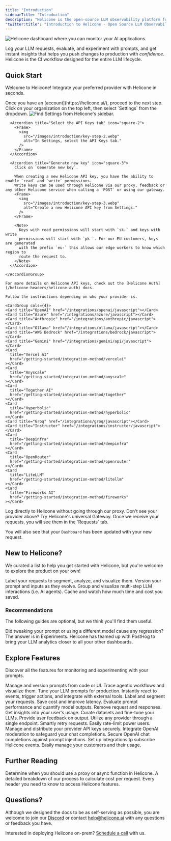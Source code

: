 ```yaml
---
title: "Introduction"
sidebarTitle: "Introduction"
description: "Helicone is the open-source LLM observability platform for developers to monitor, debug, and improve **production-ready** applications."
"twitter:title": "Introduction to Helicone - Open Source LLM Observability"
---
```


<Frame>
  <img
    src="/images/introduction/intro-dashboard.webp"
    alt="Helicone dashboard where you can monitor your AI applications."
  />
</Frame>

Log your LLM requests, evaluate, and experiment with prompts, and get instant insights that helps you push changes to production with _confidence_. Helicone is the CI workflow designed for the entire LLM lifecycle.

## Quick Start

Welcome to Helicone! Integrate your preferred provider with Helicone in seconds.

<Steps>

<Step title="Create an account">
  Once you have an [account](https://helicone.ai/), proceed to the next step.
</Step>

  <Step title="Generate a Helicone API key">
    <AccordionGroup>
      <Accordion title="Go to Settings" icon="square-1">
        Click on your organization on the top left, then select `Settings` from the dropdown.
        <Frame>
          <img
            src="/images/introduction/key-step-1.webp"
            alt="Find Settings from Helicone's sidebar."
          />
        </Frame>
      </Accordion>

      <Accordion title="Select the API Keys tab" icon="square-2">
        <Frame>
          <img
            src="/images/introduction/key-step-2.webp"
            alt="In Settings, select the API Keys tab."
          />
        </Frame>
      </Accordion>

      <Accordion title="Generate new key" icon="square-3">
        Click on `Generate new key`.

        When creating a new Helicone API key, you have the ability to enable `read` and `write` permissions.
        Write keys can be used through Helicone via our proxy, feedback or any other Helicone service when calling a `POST` or using our gateway.
        <Frame>
          <img
            src="/images/introduction/key-step-3.webp"
            alt="Create a new Helicone API key from Settings."
          />
        </Frame>

        <Note>
          Keys with read permissions will start with `sk-` and keys with write
          permissions will start with `pk-`. For our EU customers, keys are generated
          with the prefix `eu-` this allows our edge workers to know which region to
          route the request to.
        </Note>
      </Accordion>

    </AccordionGroup>

    For more details on Helicone API keys, check out the [Helicone Auth](/helicone-headers/helicone-auth) docs.

  </Step>

  <Step title="Pick your preferred integration method">

    Follow the instructions depending on who your provider is.

    <CardGroup cols={4}>
    <Card title="OpenAI" href="/integrations/openai/javascript"></Card>
    <Card title="Azure" href="/integrations/azure/javascript"></Card>
    <Card title="Anthropic" href="/integrations/anthropic/javascript"></Card>
    <Card title="Ollama" href="/integrations/ollama/javascript"></Card>
    <Card title="AWS Bedrock" href="/integrations/bedrock/javascript"></Card>
    <Card title="Gemini" href="/integrations/gemini/api/javascript"></Card>
    <Card
      title="Vercel AI"
      href="/getting-started/integration-method/vercelai"
    ></Card>
    <Card
      title="Anyscale"
      href="/getting-started/integration-method/anyscale"
    ></Card>
    <Card
      title="Together AI"
      href="/getting-started/integration-method/together"
    ></Card>
    <Card
      title="Hyperbolic"
      href="/getting-started/integration-method/hyperbolic"
    ></Card>
    <Card title="Groq" href="/integrations/groq/javascript"></Card>
    <Card title="Instructor" href="/integrations/instructor/javascript"></Card>
    <Card
      title="Deepinfra"
      href="/getting-started/integration-method/deepinfra"
    ></Card>
    <Card
      title="OpenRouter"
      href="/getting-started/integration-method/openrouter"
    ></Card>
    <Card
      title="LiteLLM"
      href="/getting-started/integration-method/litellm"
    ></Card>
    <Card
      title="Fireworks AI"
      href="/getting-started/integration-method/fireworks"
    ></Card>

  </CardGroup>
  <CardGroup cols={2}>
    <Card
      title="OpenLLMetry"
      href="/getting-started/integration-method/openllmetry"
    >
      Log directly to Helicone without going through our proxy.
    </Card>
    <Card title="Gateway" href="/getting-started/integration-method/gateway">
      Don't see your provider above? Try Helicone's universal Gateway.
    </Card>
  </CardGroup>

</Step>

<Step title="Send your first request">
  Once we receive your requests, you will see them in the `Requests` tab.

You will also see that your `Dashboard` has been updated with your new request.

</Step>

</Steps>

## New to Helicone?

We curated a list to help you get started with Helicone, but you're welcome to explore the product on your own!

<CardGroup cols={2}>
  <Card
    title="Add a custom property"
    href="/features/advanced-usage/custom-properties"
    icon="square-1"
  >
    Label your requests to segment, analyze, and visualize them.
  </Card>
  <Card
    title="Create your first prompt"
    href="/features/prompts"
    icon="square-2"
  >
    Version your prompt and inputs as they evolve.
  </Card>
  <Card
    title="Track a session"
    href="/features/advanced-usage/sessions"
    icon="square-3"
  >
    Group and visualize multi-step LLM interactions (i.e. AI agents).
  </Card>
  <Card
    title="Cache responses"
    href="/features/advanced-usage/caching"
    icon="square-4"
  >
    Cache and watch how much time and cost you saved.
  </Card>
</CardGroup>

### Recommendations

The following guides are optional, but we think you'll find them useful.

<CardGroup cols={2}>
  <Card
    title="Run a prompt experiment (new)"
    href="/features/experiments"
    icon="star-christmas"
  >
    Did tweaking your prompt or using a different model cause any regression?
    The answer is in Experiments.
  </Card>
  <Card
    title="Bring it to PostHog"
    href="/getting-started/integration-method/posthog"
    icon="star-christmas"
  >
    Helicone has teamed up with PostHog to bring your LLM analytics closer to
    all your other dashboards.
  </Card>
</CardGroup>

## Explore Features

Discover all the features for monitoring and experimenting with your prompts.

<CardGroup cols={3}>
  <Card
    title="Prompts"
    href="/features/prompts"
    icon="square-terminal"
  >
    Manage and version prompts from code or UI.
  </Card>
  <Card
    title="Sessions"
    href="/features/sessions"
    icon="rectangle-history"
  >
    Trace agentic workflows and visualize them.
  </Card>
    <Card
    title="Experiments (new)"
    href="/features/experiments"
    icon="flask"
  >
    Tune your LLM prompts for production.
  </Card>
  <Card
    title="Webhooks"
    href="/features/webhooks"
    icon="webhook"
  >
    Instantly react to events, trigger actions, and integrate with external tools.
  </Card>
  <Card
    title="Custom Properties"
    href="/features/advanced-usage/custom-properties"
    icon="tag"
  >
    Label and segment your requests.
  </Card>
  <Card
    title="Caching"
    href="/features/advanced-usage/caching"
    icon="database"
  >
    Save cost and improve latency.
  </Card>
  <Card
    title="Scores"
    href="/features/advanced-usage/scores"
    icon="chart-line-up"
  >
    Evaluate prompt performance and quantify model outputs.
  </Card>
  <Card
    title="Omit Logs"
    href="/features/advanced-usage/omit-logs"
    icon="square-minus"
  >
    Remove request and responses.
  </Card>
  <Card
    title="User Metrics"
    href="/features/advanced-usage/user-metrics"
    icon="chart-user"
  >
    Get insights into your user's usage.
  </Card>
  <Card
    title="Datasets & Fine-tuning"
    href="/features/fine-tuning"
    icon="folders"
  >
    Curate datasets and fine-tune your LLMs.
  </Card>
  <Card
    title="Feedback"
    href="/features/advanced-usage/feedback"
    icon="thumbs-up"
  >
    Provide user feedback on output.
  </Card>
  <Card
    title="Gateway Fallback (Beta)"
    href="/getting-started/integration-method/gateway-fallbacks"
    icon="diagram-next"
  >
    Utilize any provider through a single endpoint.
  </Card>
  <Card
    title="Retries"
    href="/features/advanced-usage/retries"
    icon="repeat"
  >
    Smartly retry requests.
  </Card>
  <Card
    title="Rate Limiting"
    href="/features/advanced-usage/custom-rate-limits"
    icon="user-minus"
  >
    Easily rate-limit power users.
  </Card>
  <Card 
    title="Key Vault" 
    href="/features/advanced-usage/vault" 
    icon="key">
    Manage and distribute your provider API keys securely.
  </Card>
  <Card
    title="Moderation Integration"
    href="/features/advanced-usage/moderations"
    icon="eye"
  >
    Integrate OpenAI moderation to safeguard your chat completions.
  </Card>
  <Card
    title="LLM Security"
    href="/features/advanced-usage/llm-security"
    icon="shield-check"
  >
    Secure OpenAI chat completions against prompt injections.
  </Card>
  <Card
    title="Webhooks"
    href="/features/Webhooks"
    icon="webhook"
  >
    Set up integrations tp subscribe Helicone events.
  </Card> 
  <Card
    title="Customer Portal"
    href="/features/customer-portal"
    icon="chart-tree-map"
  >
    Easily manage your customers and their usage.
  </Card>

</CardGroup>

## Further Reading

<CardGroup cols={3}>
  <Card title="Proxy or Async?" href="/getting-started/proxy-vs-async">
    Determine when you should use a proxy or async function in Helicone.
  </Card>
  <Card title="How we calculate costs" href="/faq/how-we-calculate-cost">
    A detailed breakdown of our process to calculate cost per request.
  </Card>
  <Card
    title="Understanding Helicone Headers"
    href="/helicone-headers/header-directory"
  >
    Every header you need to know to access Helicone features.
  </Card>
</CardGroup>

## Questions?

Although we designed the docs to be as self-serving as possible, you are
welcome to join our [Discord](https://discord.com/invite/HwUbV3Q8qz) or
contact [help@helicone.ai](help@helicone.ai) with any questions or feedback
you have.

Interested in deploying Helicone on-prem? [Schedule a call](https://www.helicone.ai/contact) with us.
